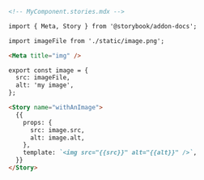```md
<!-- MyComponent.stories.mdx -->

import { Meta, Story } from '@storybook/addon-docs';

import imageFile from './static/image.png';

<Meta title="img" />

export const image = {
  src: imageFile,
  alt: 'my image',
};

<Story name="withAnImage">
  {{
    props: {
      src: image.src,
      alt: image.alt,
    },
    template: `<img src="{{src}}" alt="{{alt}}" />`,
  }}
</Story>
```